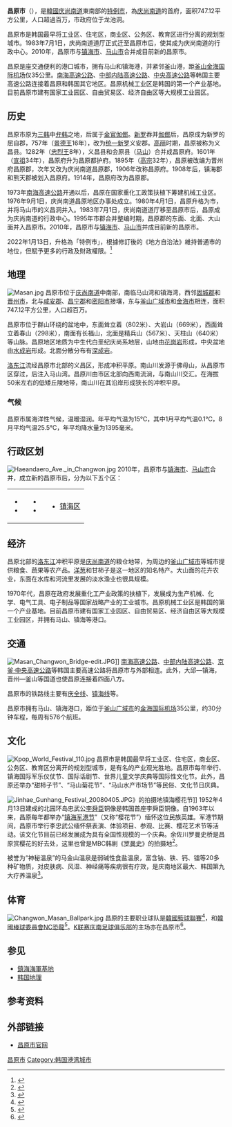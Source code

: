 {{Infobox settlement
| name                    = 昌原市
| settlement_type         = [[韓國行政區劃|特例市]]
| translit_lang1          = [[韓語|韓語]]
| translit_lang1_type1    = [[韓字|韓字]]
| translit_lang1_info1    = 창원시
| translit_lang1_type2    = [[韓文漢字|韓文漢字]]
| translit_lang1_info2    = 昌原市
| translit_lang1_type3    = {{nowrap|[[文化观光部2000年式|文化观光部2000年式]]}}
| translit_lang1_info3    = Changwon-si
| translit_lang1_type4    = {{nowrap|[[馬科恩-賴肖爾表記法|馬科恩-賴肖爾表記法]]}}
| translit_lang1_info4    = Ch'angwŏn-si
| image_skyline           = Changwon Exhibition Convention Center in 2013.jpg
| image_caption           = {{link-ko|昌原會展中心|창원컨벤션센터}}
| image_flag              = Flag_of_Changwon.svg
| image_seal              = 
| image_map               = South Gyeongsang-Changwon.svg
| map_caption             = 昌原市在韩国及慶尚南道的位置
| subdivision_type        = 國家
| subdivision_name        = {{ROK}}
| subdivision_type1       = [[朝鮮地區|地區]]
| subdivision_name1       = [[嶺南地方|嶺南地方]]
| subdivision_type2       = 省份
| subdivision_name2       = [[慶尚南道|慶尚南道]]
| parts_type              = 行政區劃
| parts                   = 5[[區_(韓國)|區]]、2邑、46[[行政洞|行政洞]]、195[[法定洞|法定洞]]
| area_total_km2          = 748.81
| population_total        = 1,034,705
| population_density_km2  = auto
| population_as_of        = 2021年4月
| population_blank1_title = 方言
| population_blank1       = [[慶尚方言|慶尚方言]]
| governing_body          = 昌原市政府
| leader_title            = 市長
| leader_name             = {{link-ko|許成武|허성무}}
| leader_party            = {{MPK}}
| leader_title1           = 國會議員
| leader_name1            = {{ubl|義昌區：{{lk|金映宣 (1960年)|김영선 (1960년)|金映宣}}{{small|（{{PPP}}）}}|城山區：[[姜起潤|姜起潤]]{{small|（{{PPP}}）}}|鎮海區：[[李達坤|李達坤]]{{small|（{{PPP}}）}}|馬山合浦區：[[崔炯斗|崔炯斗]]{{small|（{{PPP}}）}}|馬山會原區：[[尹漢洪|尹漢洪]]{{small|（{{PPP}}）}}}}
| blank_name              = 市樹
| blank_info              = [[松树|松树]]
| blank1_name             = 市花
| blank1_info             = [[樱花|樱花]]
| blank2_name             = 市鳥
| blank2_info             = [[黑尾鸥|黑尾鸥]]
| website                 = {{url|http://www.changwon.go.kr}}
}}
'''昌原市'''（{{kor|諺=창원시|漢=昌原市|羅=Changwon si}}），是[[韓國|韓國]][[庆尚南道|庆尚南道]]東南部的[[特例市_(韓國)|特例市]]，為[[庆尚南道|庆尚南道]]的首府，面积747.12平方公里，人口超過百万，市政府位于龙池洞。{{r|刘吉文|geo|page=311}}

昌原市是韩国最早将工业区、住宅区，商业区、公务区、教育区进行分离的规划型城市{{r|刘吉文|page=312}}。1983年7月1日，庆尚南道道厅正式迁至昌原市后，使其成为庆尚南道的行政中心。2010年，昌原市与[[镇海区_(昌原市)|镇海市]]、[[马山市|马山市]]合并成目前新的昌原市{{r|刘吉文|hist|page=311}}。

昌原是座交通便利的港口城市，拥有马山和镇海港，并紧邻釜山港，距[[釜山广域市|釜山]][[金海国际机场|金海国际机场]]仅35公里{{r|刘吉文|econ|page=312}}。[[南海高速公路|南海高速公路]]、[[中部内陆高速公路|中部内陆高速公路]]、[[中央高速公路_(韓國)|中央高速公路]]等韩国主要高速公路连接着昌原和韩国其它地区{{r|刘吉文|econ |page=312}}。昌原机械工业区是韩国的第一个产业基地。目前昌原市建有国家工业园区、自由贸易区、经济自由区等大规模工业园区。{{r|刘吉文|econ |page=312}}

==历史==
昌原市原为[[三韩|三韩]]中[[弁韩|弁韩]]之地，后属于[[金官伽倻|金官伽倻]]。[[新罗|新罗]]吞并[[伽倻|伽倻]]后，昌原成为新罗的屈自郡，757年（[[景德王|景德王]]16年），改为[[统一新罗|统一新罗]]义安郡。[[高麗_(918年－1392年)|高丽]]时期，昌原被称为义昌县。1282年（[[忠烈王|忠烈王]]8年），义昌县和会原县（[[马山市|马山]]）合并成昌原府。1601年（[[朝鲜宣祖|宣祖]]34年），昌原府升为昌原都护府。1895年（[[朝鲜高宗|高宗]]32年），昌原被改编为晋州府昌原郡，次年又改为庆尚南道昌原郡，1906年改称昌原府。1908年后，镇海郡和熊天郡被划入昌原府。1914年，昌原府改为昌原郡。{{r|刘吉文|hist|page=311}}

1973年[[南海高速公路|南海高速公路]]开通以后，昌原在国家重化工政策扶植下筹建机械工业区。1976年9月1日，庆尚南道昌原地区办事处成立。1980年4月1日，昌原升格为市，并将马山市的义昌洞并入。1983年7月1日，庆尚南道道厅移至昌原市后，昌原成为庆尚南道的行政中心。1995年市郡合并整编时期，昌原郡的东面、北面、大山面并入昌原市。2010年，昌原市与[[镇海区_(昌原市)|镇海市]]、[[马山市|马山市]]并成目前新的昌原市。{{r|刘吉文|hist|page=311}}

2022年1月13日，升格為「特例市」，根據修訂後的《地方自治法》維持普通市的地位，但賦予更多的行政及財政權限。<ref>{{cite news|url=https://www.hani.co.kr/arti/area/capital/1027246.html|title=‘특례시’된 수원·고양·용인·창원…저소득층 복지 ‘대도시급’으로|work=韓民族日報|date=2022-01-13|accessdate=2022-01-16|archive-date=2022-01-24|archive-url=https://web.archive.org/web/20220124003136/https://www.hani.co.kr/arti/area/capital/1027246.html|dead-url=no}}</ref>

==地理==
[[File:Masan.jpg|thumb]]
昌原市位于[[庆尚南道|庆尚南道]]中南部，南临马山湾和镇海湾，西邻[[固城郡|固城郡]]和[[晋州市|晋州市]]，北与[[咸安郡|咸安郡]]、[[昌宁郡|昌宁郡]]和[[密阳市|密阳市]]接壤，东与[[釜山广域市|釜山广域市]]和[[金海市|金海市]]相连，面积747.12平方公里，人口超百万。{{r|刘吉文|geo|page=311}}

昌原市位于群山环绕的盆地中，东面耸立着{{link-ko|佛母山|불모산}}（802米）、大岩山（669米），西面耸立着春山（298米），南面有长福山，北面是精兵山（567米）、天柱山（640米）等山脉。昌原地区地质为中生代白垩纪庆尚系地层，山地由[[花岗岩|花岗岩]]形成，中央盆地由[[水成岩|水成岩]]形成。北面分散分布有[[深成岩|深成岩]]。{{r|刘吉文|page=311-312}}

[[洛东江|洛东江]]流经昌原市北部的义昌区，形成冲积平原。南山川发源于佛母山，从昌原市区穿过，后注入马山湾。昌原川由市区北部向西南流淌，与南山川交汇。在海拔50米左右的低矮丘陵地带，南山川在其沿岸形成狭长的冲积平原。{{r|刘吉文|page=312}}

===气候===
昌原市属海洋性气候，温暧湿润。年平均气温为15℃，其中1月平均气温0.1℃，8月平均气温25.5℃，年平均降水量为1395毫米。{{r|刘吉文|page=312}}

{{Weather box
|location = 昌原市（1981年—2010年，极值1985年—至今）
|metric first = Y
|single line = Y
| Jan record high C = 17.9
| Feb record high C = 20.0
| Mar record high C = 23.9
| Apr record high C = 30.0
| May record high C = 33.6
| Jun record high C = 33.2
| Jul record high C = 39.0
| Aug record high C = 37.1
| Sep record high C = 35.4
| Oct record high C = 29.8
| Nov record high C = 24.8
| Dec record high C = 20.9
| year record high C = 39.0
|Jan high C = 7.3
|Feb high C = 9.6
|Mar high C = 13.6
|Apr high C = 19.3
|May high C = 23.2
|Jun high C = 25.9
|Jul high C = 28.8
|Aug high C = 30.2
|Sep high C = 27.0
|Oct high C = 22.3
|Nov high C = 15.9
|Dec high C = 10.3
|year high C = 19.4
|Jan mean C = 2.8
|Feb mean C = 4.7
|Mar mean C = 8.7
|Apr mean C = 14.1
|May mean C = 18.4
|Jun mean C = 21.7
|Jul mean C = 25.2
|Aug mean C = 26.5
|Sep mean C = 22.8
|Oct mean C = 17.4
|Nov mean C = 11.0
|Dec mean C = 5.4
|year mean C = 14.9
|Jan low C = -1.0
|Feb low C = 0.5
|Mar low C = 4.5
|Apr low C = 9.7
|May low C = 14.3
|Jun low C = 18.5
|Jul low C = 22.7
|Aug low C = 23.6
|Sep low C = 19.4
|Oct low C = 13.2
|Nov low C = 6.8
|Dec low C = 1.3
|year low C = 11.1
| Jan record low C = -13.1
| Feb record low C = -11.3
| Mar record low C = -5.8
| Apr record low C = 0.0
| May record low C = 6.9
| Jun record low C = 10.9
| Jul record low C = 15.9
| Aug record low C = 17.9
| Sep record low C = 10.9
| Oct record low C = 2.7
| Nov record low C = -3.2
| Dec record low C = -10.1
| year record low C = -13.1
|precipitation colour = green
|Jan precipitation mm = 36.9
|Feb precipitation mm = 45.3
|Mar precipitation mm = 74.3
|Apr precipitation mm = 129.9
|May precipitation mm = 142.2
|Jun precipitation mm = 232.3
|Jul precipitation mm = 293.8
|Aug precipitation mm = 299.0
|Sep precipitation mm = 167.3
|Oct precipitation mm = 50.2
|Nov precipitation mm = 52.2
|Dec precipitation mm = 22.0
|year precipitation mm = 1545.4
|Jan humidity = 50.8
|Feb humidity = 51.8
|Mar humidity = 56.8
|Apr humidity = 60.9
|May humidity = 67.7
|Jun humidity = 75.5
|Jul humidity = 80.2
|Aug humidity = 76.5
|Sep humidity = 70.7
|Oct humidity = 62.3
|Nov humidity = 58.3
|Dec humidity = 53.4
|year humidity = 63.8
|unit precipitation days = 0.1 mm
|Jan precipitation days = 5.1
|Feb precipitation days = 4.6
|Mar precipitation days = 7.4
|Apr precipitation days = 8.0
|May precipitation days = 9.3
|Jun precipitation days = 10.4
|Jul precipitation days = 13.9
|Aug precipitation days = 12.2
|Sep precipitation days = 8.5
|Oct precipitation days = 4.2
|Nov precipitation days = 5.1
|Dec precipitation days = 3.5
|year precipitation days = 
| Jan snow days = 2.5
| Feb snow days = 1.7
| Mar snow days = 0.6
| Apr snow days = 0.0
| May snow days = 0.0
| Jun snow days = 0.0
| Jul snow days = 0.0
| Aug snow days = 0.0
| Sep snow days = 0.0
| Oct snow days = 0.0
| Nov snow days = 0.2
| Dec snow days = 1.1
| year snow days = 6.0
|Jan sun = 179.7
|Feb sun = 183.6
|Mar sun = 190.5
|Apr sun = 209.2
|May sun = 205.5
|Jun sun = 160.4
|Jul sun = 136.9
|Aug sun = 159.4
|Sep sun = 158.0
|Oct sun = 205.5
|Nov sun = 179.6
|Dec sun = 176.7
|year sun = 2145.0
|Jan percentsun = 57.5
|Feb percentsun = 59.6
|Mar percentsun = 51.4
|Apr percentsun = 53.3
|May percentsun = 47.3
|Jun percentsun = 36.9
|Jul percentsun = 30.9
|Aug percentsun = 38.2
|Sep percentsun = 42.4
|Oct percentsun = 58.6
|Nov percentsun = 57.9
|Dec percentsun = 57.9
|year percentsun = 48.2
|source = 韩国气象厅<ref name=KMA>{{cite web
 |url         = http://www.kma.go.kr/weather/climate/average_30years.jsp?yy_st=2011&stn=155&norm=M&x=14&y=0&obs=0&mm=5&dd=21
 |publisher   = 韩国气象厅
 |accessdate  = 2016-12-23
 |title       = 평년값자료(1981−2010) 창원(155)
 |language    = KO
 |deadurl     = no
 |archiveurl  = https://web.archive.org/web/20161224093946/http://www.kma.go.kr/weather/climate/average_30years.jsp?yy_st=2011&stn=155&norm=M&x=14&y=0&obs=0&mm=5&dd=21
 |archivedate = 2016-12-24
}}</ref><ref name=KMArecordhighs>
{{cite web
 |url         = http://www.kma.go.kr/weather/climate/extreme_daily.jsp?type=max_temp&mm=13&x=18&y=9
 |title       = 기후자료극값(최대값) 전체년도일최고기온(℃) 최고순위, 창원（155）
 |publisher   = 韩国气象厅
 |accessdate  = 2016-12-23
 |language    = KO
 |deadurl     = no
 |archiveurl  = https://web.archive.org/web/20160816090709/http://www.kma.go.kr/weather/climate/extreme_daily.jsp?type=max_temp&mm=13&x=18&y=9
 |archivedate = 2016-08-16
}}</ref><ref name=KMArecordlows>
{{cite web
 |url         = http://www.kma.go.kr/weather/climate/extreme_daily.jsp?type=min_temp&mm=13&x=25&y=5
 |title       = 기후자료극값(최대값) 전체년도일최저기온(℃) 최고순위, 창원(155)
 |publisher   = 韩国气象厅
 |accessdate  = 2016-12-23
 |language    = KO
 |deadurl     = no
 |archiveurl  = https://web.archive.org/web/20160816095704/http://www.kma.go.kr/weather/climate/extreme_daily.jsp?type=min_temp&mm=13&x=25&y=5
 |archivedate = 2016-08-16
}}</ref>
|date=May 2011}}

==行政区划==
[[File:Haeandaero_Ave._in_Changwon.jpg|thumb]]
2010年，昌原市与[[镇海区_(昌原市)|镇海市]]、[[马山市|马山市]]合并，成立新的昌原市后{{r|刘吉文|hist|page=311}}，分为以下五个区{{r|adm}}：
{|
| valign="top" |
*{{link-ko|义昌区|의창구}}
*{{link-ko|城山区|성산구}}
| valign="top" |
*{{link-ko|马山会原区|마산회원구}}
*{{link-ko|马山合浦区|마산합포구}}
| valign="top" |
*[[镇海区_(昌原市)|镇海区]]
|}

==经济==
昌原北部的[[洛东江|洛东江]]冲积平原是[[庆尚南道|庆尚南道]]的粮仓地带，为周边的[[釜山广域市|釜山广域市]]等城市提供粮食、蔬果等农产品。[[洋葱|洋葱]]和甘柿子是这一地区的知名特产。大山面的花卉农业，东面在水库和河流里发展的淡水渔业也很具规模。{{r|刘吉文|page=312}}

1970年代，昌原在政府发展重化工产业政策的扶植下，发展成为生产机械、化学、电气工具、电子制品等国家战略产业的工业城市。昌原机械工业区是韩国的第一个产业基地。目前昌原市建有国家工业园区、自由贸易区、经济自由区等大规模工业园区，并拥有马山、镇海等港口。{{r|刘吉文|econ|page=312}}

==交通==
[[File:Masan_Changwon_Bridge-edit.JPG|thumb]]]]
[[南海高速公路|南海高速公路]]、[[中部内陆高速公路|中部内陆高速公路]]、[[中央高速公路_(韓國)|京釜·中央高速公路]]等韩国主要高速公路将昌原市与外部相连。此外，大邱—镇海，晋州—釜山等国道也使昌原连接着四面八方。{{r|刘吉文|econ|page=312}}

昌原市的铁路线主要有[[庆全线|庆全线]]、[[镇海线|镇海线]]等。{{r|刘吉文|page=312}}

昌原市拥有马山、镇海港口，距位于[[釜山广域市|釜山广域市]]的[[金海国际机场|金海国际机场]]35公里，约30分钟车程，每周有576个航班{{r|刘吉文|econ|page=312}}。

==文化==
[[File:Kpop_World_Festival_110.jpg|thumb]]
昌原市是韩国最早将工业区、住宅区，商业区、公务区、教育区分离开的规划型城市，是有名的产业观光胜地{{r|刘吉文|page=312}}。昌原市每年举行{{link-en|昌原K-POP全球音乐节|K-Pop World Festival}}、镇海国际军乐仪仗节、国际话剧节、世界儿童文学庆典等国际性文化节。此外，昌原还举办“甜柿子节”、“马山菊花节”、“马山水产市场节”等民俗、文化节日庆典{{r|fest}}。

[[File:Jinhae_Gunhang_Festival_20080405.JPG|thumb]]》的拍摄地镇海樱花节]]
1952年4月13日建成的北园环岛忠武公[[李舜臣_(朝鮮)|李舜臣]]铜像是韩国首座李舜臣铜像。自1963年以来，昌原每年都举办“[[镇海军港节|镇海军港节]]”（又称“樱花节”）缅怀这位民族英雄。军港节期间，昌原市举行李忠武公缅怀祭表演、体验项目、参观、比赛、樱花艺术节等活动。该文化节目前已经发展成为具有全国性规模的一个庆典{{r|zhl}}。余佐川罗曼史桥是昌原赏樱花的好去处，这里也曾是MBC韩剧《[[羅曼史_(電視劇)|罗曼史]]》的拍摄地<ref>{{cite web | url =http://culture.changwon.go.kr/index.changwon?contentId=130&bbsId=BBSMSTR_000000000313&nttId=3583&menuNo=31060000&upperMenuId=31000000 | title =余佐川罗曼史桥 | publisher =昌原市政厅 | accessdate =2018-02-12 | deadurl =no | archiveurl =https://web.archive.org/web/20180213021740/http://culture.changwon.go.kr/index.changwon?contentId=130&bbsId=BBSMSTR_000000000313&nttId=3583&menuNo=31060000&upperMenuId=31000000 | archivedate =2018-02-13 }}</ref>。

被誉为“神秘温泉”的马金山温泉是弱碱性食盐温泉，富含钠、铁、钙、镭等20多种矿物质，对皮肤病、风湿、神经痛等疾病很有疗效，是庆南地区最大、韩国第九大疗养温泉<ref>{{cite web| url =http://culture.changwon.go.kr/index.changwon?contentId=130&bbsId=BBSMSTR_000000000319&nttId=3289&menuNo=31010000&upperMenuId=31000000| title =马金山温泉| publisher =昌原市政厅| accessdate =2018-02-12| deadurl =no| archiveurl =https://web.archive.org/web/20180213021800/http://culture.changwon.go.kr/index.changwon?contentId=130&bbsId=BBSMSTR_000000000319&nttId=3289&menuNo=31010000&upperMenuId=31000000| archivedate =2018-02-13}}</ref>。

==体育==
[[File:Changwon_Masan_Ballpark.jpg|thumb]]
昌原的主要职业球队是[[韓國籃球聯賽|韓國籃球聯賽]]{{link-en|昌原LG猎隼|Changwon LG Sakers}}<ref>{{cite web | url =https://www.lgsakers.com | title =昌原LG猎隼 | publisher =昌原LG猎隼官网 | accessdate =2018-02-12 | deadurl =no | archiveurl =https://web.archive.org/web/20180212201856/https://www.lgsakers.com/ | archivedate =2018-02-12 }}</ref>，和[[韓國棒球委員會|韓國棒球委員會]][[NC恐龍|NC恐龍]]<ref>{{cite web| url =http://www.ncdinos.com| title =NC恐龍| publisher =NC恐龍官网| accessdate =2018-02-12| deadurl =no| archiveurl =https://web.archive.org/web/20140202112704/http://www.ncdinos.com/| archivedate =2014-02-02}}</ref>。[[K联赛|K联赛]][[庆南足球俱乐部|庆南足球俱乐部]]的主场亦在昌原市<ref>{{cite web| url =http://www.gyeongnamfc.com| title =庆南足球俱乐部| publisher =庆南足球俱乐部官网| accessdate =2018-02-12| deadurl =no| archiveurl =https://web.archive.org/web/20110513223412/http://www.gyeongnamfc.com/| archivedate =2011-05-13}}</ref>。

==参见==
*[[鎮海海軍基地|鎮海海軍基地]]
*[[韩国地理|韩国地理]]

==参考资料==
{{Reflist|2|refs=
<ref name=pop>{{Cite web|url=https://jumin.mois.go.kr/index.jsp|title=주민등록 인구통계|publisher=행정안전부|language=ko|accessdate=2021-05-31|archive-date=2021-02-11|archive-url=https://web.archive.org/web/20210211055502/https://jumin.mois.go.kr/index.jsp|dead-url=no}}</ref>
<ref name="刘吉文">{{cite book | language = | author = 刘吉文编著 | coauthors =  | title =《韩国的地理和旅游》 | url = | date = 2009年6月 | location =北京 | publisher = 北京大学出版社 | id = | ISBN = 9787301144855 | ref = }}</ref>
<ref name=hist>{{cite web| url =https://www.changwon.go.kr/language/contents.do?mId=0102030000| title =历史| publisher =昌原市政厅| accessdate =2018-02-12| deadurl =no| archiveurl =https://web.archive.org/web/20180213021712/https://www.changwon.go.kr/language/contents.do?mId=0102030000| archivedate =2018-02-13}}</ref>
<ref name=adm>{{cite web| url =https://www.changwon.go.kr/language/contents.do?mId=0102050000#| title =行政划分| publisher =昌原市政厅| accessdate =2018-02-12| deadurl =no| archiveurl =https://web.archive.org/web/20180213021808/https://www.changwon.go.kr/language/contents.do?mId=0102050000| archivedate =2018-02-13}}</ref>
<ref name=geo>{{cite web| url =https://www.changwon.go.kr/language/contents.do?mId=0102020000| title =位置| publisher =昌原市政厅| accessdate =2018-02-12| deadurl =no| archiveurl =https://web.archive.org/web/20180213021806/https://www.changwon.go.kr/language/contents.do?mId=0102020000| archivedate =2018-02-13}}</ref>
<ref name=econ>{{cite web| url =https://www.changwon.go.kr/language/contents.do?mId=0202000000| title =工业园区介绍| publisher =昌原市政厅| accessdate =2018-02-12| deadurl =no| archiveurl =https://web.archive.org/web/20180213021915/https://www.changwon.go.kr/language/contents.do?mId=0202000000| archivedate =2018-02-13}}</ref>
<ref name=fest>{{cite web| url =http://culture.changwon.go.kr/index.changwon?menuId=34010000| title =庆典| publisher =昌原市政厅| accessdate =2018-02-12| deadurl =no| archiveurl =https://web.archive.org/web/20180213021736/http://culture.changwon.go.kr/index.changwon?menuId=34010000| archivedate =2018-02-13}}</ref>
<ref name=embl>{{cite web| url =https://www.changwon.go.kr/language/contents.do?mId=0102060000| title =象征| publisher =昌原市政厅| accessdate =2018-02-12| deadurl =no| archiveurl =https://web.archive.org/web/20180213021811/https://www.changwon.go.kr/language/contents.do?mId=0102060000| archivedate =2018-02-13}}</ref>
<ref name=zhl>{{cite web| url =http://culture.changwon.go.kr/index.changwon?contentId=197&bbsId=BBSMSTR_000000000301&nttId=6203&menuNo=34010000&upperMenuId=34000000| title =镇海军港节| publisher =昌原市政厅| accessdate =2018-02-12| deadurl =no| archiveurl =https://web.archive.org/web/20180213021825/http://culture.changwon.go.kr/index.changwon?contentId=197&bbsId=BBSMSTR_000000000301&nttId=6203&menuNo=34010000&upperMenuId=34000000| archivedate =2018-02-13}}</ref>
}}

==外部链接==
{{Commons category|Changwon}}
{{Portal|大韩民国}}
*[https://www.changwon.go.kr 昌原市官网] {{Wayback|url=https://www.changwon.go.kr/ |date=20190421143909 }}

{{慶尚南道行政區劃}}
{{韓國大城市}}
{{DEFAULTSORT:Changwon-si}}

[[Category:昌原市|]]
[[Category:韩国港湾城市|Category:韩国港湾城市]]
